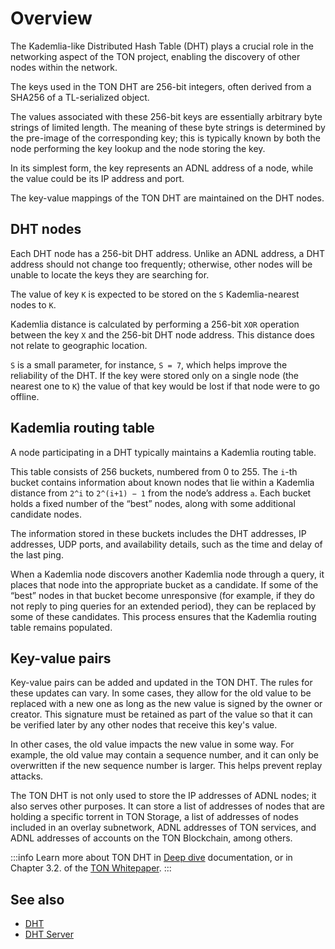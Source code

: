 
# Overview

The Kademlia-like Distributed Hash Table (DHT) plays a crucial role in the networking aspect of the TON project, enabling the discovery of other nodes within the network.

The keys used in the TON DHT are 256-bit integers, often derived from a SHA256 of a TL-serialized object.

The values associated with these 256-bit keys are essentially arbitrary byte strings of limited length. The meaning of these byte strings is determined by the pre-image of the corresponding key; this is typically known by both the node performing the key lookup and the node storing the key.

In its simplest form, the key represents an ADNL address of a node, while the value could be its IP address and port.

The key-value mappings of the TON DHT are maintained on the DHT nodes.

## DHT nodes

Each DHT node has a 256-bit DHT address. Unlike an ADNL address, a DHT address should not change too frequently; otherwise, other nodes will be unable to locate the keys they are searching for.

The value of key `K` is expected to be stored on the `S` Kademlia-nearest nodes to `K`.

Kademlia distance is calculated by performing a 256-bit `XOR` operation between the key `X` and the 256-bit DHT node address. This distance does not relate to geographic location.

`S` is a small parameter, for instance, `S = 7`, which helps improve the reliability of the DHT. If the key were stored only on a single node (the nearest one to `K`) the value of that key would be lost if that node were to go offline.

## Kademlia routing table

A node participating in a DHT typically maintains a Kademlia routing table.

This table consists of 256 buckets, numbered from 0 to 255. The `i`-th bucket contains information about known nodes that lie within a Kademlia distance from `2^i` to `2^(i+1) − 1` from the node’s address `a`. Each bucket holds a fixed number of the “best” nodes, along with some additional candidate nodes.

The information stored in these buckets includes the DHT addresses, IP addresses, UDP ports, and availability details, such as the time and delay of the last ping.

When a Kademlia node discovers another Kademlia node through a query, it places that node into the appropriate bucket as a candidate. If some of the “best” nodes in that bucket become unresponsive (for example, if they do not reply to ping queries for an extended period), they can be replaced by some of these candidates. This process ensures that the Kademlia routing table remains populated.

## Key-value pairs

Key-value pairs can be added and updated in the TON DHT. The rules for these updates can vary. In some cases, they allow for the old value to be replaced with a new one as long as the new value is signed by the owner or creator. This signature must be retained as part of the value so that it can be verified later by any other nodes that receive this key's value.

In other cases, the old value impacts the new value in some way. For example, the old value may contain a sequence number, and it can only be overwritten if the new sequence number is larger. This helps prevent replay attacks.

The TON DHT is not only used to store the IP addresses of ADNL nodes; it also serves other purposes. It can store a list of addresses of nodes that are holding a specific torrent in TON Storage, a list of addresses of nodes included in an overlay subnetwork, ADNL addresses of TON services, and ADNL addresses of accounts on the TON Blockchain, among others.

:::info
Learn more about TON DHT in [Deep dive](/v3/documentation/network/protocols/dht/dht-deep-dive) documentation, or in Chapter 3.2. of the [TON Whitepaper](https://docs.ton.org/ton.pdf).
:::

## See also
- [DHT](https://github.com/ton-blockchain/ton/tree/master/dht)
- [DHT Server](https://github.com/ton-blockchain/ton/tree/master/dht-server)

<Feedback />
